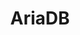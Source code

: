 ---
title: 'AriaDB'
description: 'AriaDB is a database manager based on a JSON file with a minimalist API with useful methods to manage information in a simple way.'
image: 'hero.webp'
preview: 'https://npmjs.com/package/ariadb'
repository: 'https://github.com/carlos-burelo/ariadb'
tags: ['nodejs', 'npm', 'database', 'json', 'file']
stack:
  ts: 100
createdAt: 2021-08-17
---